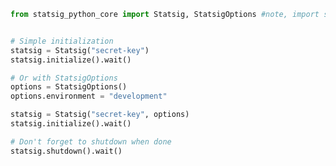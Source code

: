 ```python
from statsig_python_core import Statsig, StatsigOptions #note, import statement has underscores while install has dashes


# Simple initialization
statsig = Statsig("secret-key")
statsig.initialize().wait()

# Or with StatsigOptions
options = StatsigOptions()
options.environment = "development"

statsig = Statsig("secret-key", options)
statsig.initialize().wait()

# Don't forget to shutdown when done
statsig.shutdown().wait()
```
